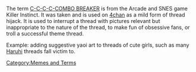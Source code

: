 The term [[C-C-C-C-COMBO BREAKER]] is from the Arcade and SNES game Killer Instinct. It was taken and is used on [[4chan]] as a mild form of thread hijack. It is used to interrupt a thread with pictures relevant but inappropriate to the nature of the thread, to make fun of obsessive fans, or troll a successful theme thread.

Example: adding suggestive yaoi art to threads of cute girls, such as many [[Haruhi]] threads fall victim to.


[[Category:Memes and Terms]]
